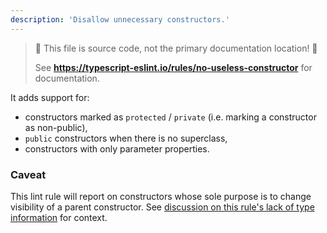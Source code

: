 ---
description: 'Disallow unnecessary constructors.'
---


> 🛑 This file is source code, not the primary documentation location! 🛑
>
> See **https://typescript-eslint.io/rules/no-useless-constructor** for documentation.

It adds support for:

- constructors marked as `protected` / `private` (i.e. marking a constructor as non-public),
- `public` constructors when there is no superclass,
- constructors with only parameter properties.

### Caveat

This lint rule will report on constructors whose sole purpose is to change visibility of a parent constructor.
See [discussion on this rule's lack of type information](https://github.com/typescript-eslint/typescript-eslint/issues/3820#issuecomment-917821240) for context.
